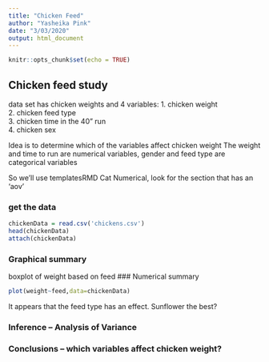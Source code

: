 ```yaml
---
title: "Chicken Feed"
author: "Yasheika Pink"
date: "3/03/2020"
output: html_document
---
```


```r
knitr::opts_chunk$set(echo = TRUE)

```

##  Chicken feed study  

data set has chicken weights and 4 variables:
  1.  chicken weight  
  2.  chicken feed type  
  3.  chicken time in the 40" run  
  4.  chicken sex   

Idea is to determine which of the variables affect chicken weight 
The weight and time to run are numerical variables, gender and feed type are categorical variables

So we'll use templatesRMD Cat Numerical, look for the section that has an 'aov'

<!-- This question is like a bunch of t-tests, but instead of doing the t-test a bunch of times we use ANOVA to do all the comparisons at once!  !-->

### get the data

```r
chickenData = read.csv('chickens.csv')
head(chickenData)
attach(chickenData)
```

### Graphical summary

<!-- plot chicken weight against each of the three explanatory variables.  Weight against a categorial varable is a boxplot, weight against a numerical variable is a scatter plot !-->

boxplot of weight based on feed
### Numerical summary
```r
plot(weight~feed,data=chickenData)
```

It appears that the feed type has an effect. Sunflower the best?



### Inference -- Analysis of Variance



###  Conclusions  -- which variables affect chicken weight?




